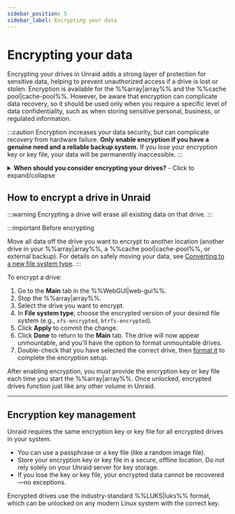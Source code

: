 ```yaml
---
sidebar_position: 5
sidebar_label: Encrypting your data
---
```


# Encrypting your data

Encrypting your drives in Unraid adds a strong layer of protection for sensitive data, helping to prevent unauthorized access if a drive is lost or stolen. Encryption is available for the %%array|array%% and the %%cache pool|cache-pool%%. However, be aware that encryption can complicate data recovery, so it should be used only when you require a specific level of data confidentiality, such as when storing sensitive personal, business, or regulated information.

:::caution
Encryption increases your data security, but can complicate recovery from hardware failure. **Only enable encryption if you have a genuine need and a reliable backup system.** If you lose your encryption key or key file, your data will be permanently inaccessible.
:::

<details>
  <summary><strong>When should you consider encrypting your drives?</strong> - Click to expand/collapse</summary>

  - You store confidential, regulated, or sensitive data on your Unraid server.
  - You are concerned about data theft if a drive is physically removed or stolen.
  - You need to comply with organizational or legal data protection requirements.

  If you use Unraid mainly for home media or non-sensitive files, encryption may not be necessary and can complicate troubleshooting and recovery.
</details>

## How to encrypt a drive in Unraid

:::warning
Encrypting a drive will erase all existing data on that drive.
:::

:::important Before encrypting

Move all data off the drive you want to encrypt to another location (another drive in your %%array|array%%, a %%cache pool|cache-pool%%, or external backup). For details on safely moving your data, see [Converting to a new file system type](../../using-unraid-to/manage-storage/file-systems.mdx#converting-to-a-new-file-system-type).
:::

To encrypt a drive:

1. Go to the **Main** tab in the %%WebGUI|web-gui%%.
2. Stop the %%array|array%%.
3. Select the drive you want to encrypt.
4. In **File system type**, choose the encrypted version of your desired file system (e.g., `xfs-encrypted`, `btrfs-encrypted`).
5. Click **Apply** to commit the change.
6. Click **Done** to return to the **Main** tab. The drive will now appear unmountable, and you'll have the option to format unmountable drives.
7. Double-check that you have selected the correct drive, then [format it](../../using-unraid-to/manage-storage/file-systems.mdx#creating-a-file-system-formatting) to complete the encryption setup.

After enabling encryption, you must provide the encryption key or key file each time you start the %%array|array%%. Once unlocked, encrypted drives function just like any other volume in Unraid.

---

## Encryption key management

Unraid requires the same encryption key or key file for all encrypted drives in your system.

- You can use a passphrase or a key file (like a random image file).
- Store your encryption key or key file in a secure, offline location. Do not rely solely on your Unraid server for key storage.
- If you lose the key or key file, your encrypted data cannot be recovered—no exceptions.

Encrypted drives use the industry-standard %%LUKS|luks%% format, which can be unlocked on any modern Linux system with the correct key.
